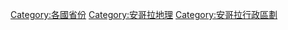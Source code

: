 {{Commonscat|Provinces of Angola}}

[[Category:各國省份|Category:各國省份]]
[[Category:安哥拉地理|Category:安哥拉地理]]
[[Category:安哥拉行政區劃|Category:安哥拉行政區劃]]